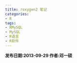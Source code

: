 ```yaml
---
title: roxygen2 笔记
categories:
- R
tags:
- RMySQL
- MySQL
- R语言
- R软件
---
```


<b>发布日期:2013-09-29 作者:邓一硕</b>

